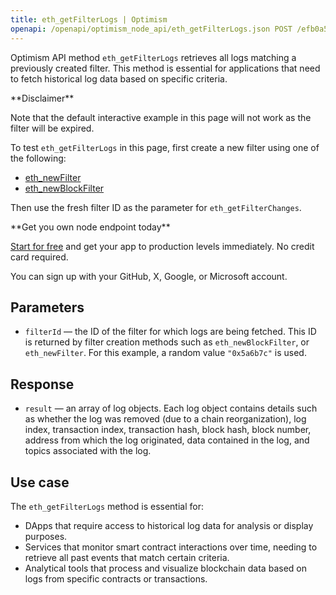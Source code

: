---
title: eth_getFilterLogs | Optimism
openapi: /openapi/optimism_node_api/eth_getFilterLogs.json POST /efb0a5eccd2caa5135eb54eba6f7f300
---

Optimism API method `eth_getFilterLogs` retrieves all logs matching a previously created filter. This method is essential for applications that need to fetch historical log data based on specific criteria.

<Warning>
**Disclaimer**

Note that the default interactive example in this page will not work as the filter will be expired.

To test `eth_getFilterLogs` in this page, first create a new filter using one of the following:

* [eth\_newFilter](/reference/ethereum_node_api/logs_and_events/eth_newFilter)
* [eth\_newBlockFilter](/reference/ethereum_node_api/blocks_info/eth_newBlockFilter)

Then use the fresh filter ID as the parameter for `eth_getFilterChanges`.
</Warning>

<Check>
**Get you own node endpoint today**

[Start for free](https://console.chainstack.com/) and get your app to production levels immediately. No credit card required.

You can sign up with your GitHub, X, Google, or Microsoft account.
</Check>


## Parameters

* `filterId` — the ID of the filter for which logs are being fetched. This ID is returned by filter creation methods such as `eth_newBlockFilter`, or `eth_newFilter`. For this example, a random value `"0x5a6b7c"` is used.

## Response

* `result` — an array of log objects. Each log object contains details such as whether the log was removed (due to a chain reorganization), log index, transaction index, transaction hash, block hash, block number, address from which the log originated, data contained in the log, and topics associated with the log.

## Use case

The `eth_getFilterLogs` method is essential for:

* DApps that require access to historical log data for analysis or display purposes.
* Services that monitor smart contract interactions over time, needing to retrieve all past events that match certain criteria.
* Analytical tools that process and visualize blockchain data based on logs from specific contracts or transactions.
